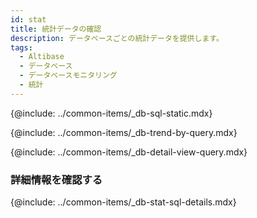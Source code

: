 ```yaml
---
id: stat
title: 統計データの確認
description: データベースごとの統計データを提供します。
tags:
  - Altibase
  - データベース
  - データベースモニタリング
  - 統計
---
```



{@include: ../common-items/_db-sql-static.mdx}  

{@include: ../common-items/_db-trend-by-query.mdx} 

{@include: ../common-items/_db-detail-view-query.mdx}  

### 詳細情報を確認する

{@include: ../common-items/_db-stat-sql-details.mdx}

<!-- mysql, mariadb, CUBRID 지원 -->

<!-- {@include: ../common-items/_db-database-size.mdx} -->

<!-- oracle, tibero, CUBRID -->

<!-- {@include: ../common-items/_db-tablespace-size.mdx}-->

<!-- oracle, tibero -->

<!-- {@include: ../common-items/_db-sga-size.mdx} -->
